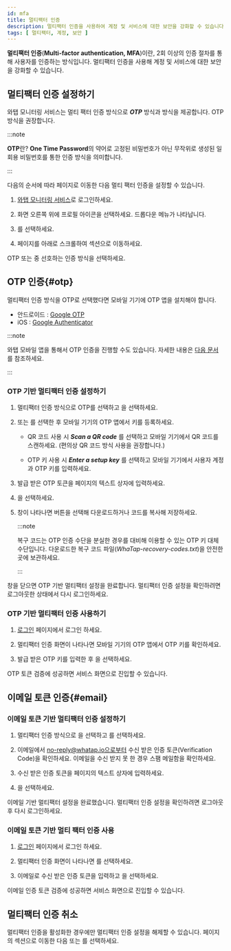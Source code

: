 ```yaml
---
id: mfa
title: 멀티팩터 인증
description: 멀티팩터 인증을 사용하여 계정 및 서비스에 대한 보안을 강화할 수 있습니다.
tags: [ 멀티팩터, 계정, 보안 ]
---
```


**멀티팩터 인증**(**Multi-factor authentication, MFA**)이란, 2회 이상의 인증 절차를 통해 사용자를 인증하는 방식입니다. 멀티팩터 인증을 사용해 계정 및 서비스에 대한 보안을 강화할 수 있습니다.

## 멀티팩터 인증 설정하기

와탭 모니터링 서비스는 멀티 팩터 인증 방식으로 ***OTP*** 방식과 <Cmdname sid="email" className="uitext" /> 방식을 제공합니다. OTP 방식을 권장합니다.

:::note

**OTP**란? **One Time Password**의 약어로 고정된 비밀번호가 아닌 무작위로 생성된 일회용 비밀번호를 통한 인증 방식을 의미합니다.

:::

다음의 순서에 따라 <Cmdname sid="manage_account_info" className="uitext" /> 페이지로 이동한 다음 멀티 팩터 인증을 설정할 수 있습니다.

1. [와탭 모니터링 서비스](https://service.whatap.io)로 로그인하세요.

1. 화면 오른쪽 위에 프로필 아이콘을 선택하세요. 드롭다운 메뉴가 나타납니다.

1. <Cmdname sid="manage_account_info" className="uitext" />를 선택하세요.

1. 페이지를 아래로 스크롤하여 <Cmdname sid="two_factor_auth" className="uitext" /> 섹션으로 이동하세요.

    <ImgLang img='account-mfa-section.png' desc='멀티팩터 인증' />

<Link to="#otp"><span class="uitext">OTP</span></Link> 또는 <Link to="#email"><Cmdname sid="email" /></Link> 중 선호하는 인증 방식을 선택하세요.

## OTP 인증{#otp}

멀티팩터 인증 방식을 OTP로 선택했다면 모바일 기기에 OTP 앱을 설치해야 합니다.

- 안드로이드 : [Google OTP](https://play.google.com/store/apps/details?id=com.google.android.apps.authenticator2)
- iOS : [Google Authenticator](https://apps.apple.com/app/google-authenticator/id388497605)

:::note

와탭 모바일 앱을 통해서 OTP 인증을 진행할 수도 있습니다. 자세한 내용은 [다음 문서](../mobile-app#mobileotp)를 참조하세요.

:::

### OTP 기반 멀티팩터 인증 설정하기

<ImgLang img='account-mfa-otp.png' desc='OTP 인증 선택' />

1. 멀티팩터 인증 방식으로 <span class="uitext">OTP</span>를 선택하고 <Cmdname sid="create_otp_key" className="uitext" />을 선택하세요.

1. <Cmdname sid="qr_code_url" className="uitext" /> 또는 <Cmdname sid="otp_key" className="uitext" />를 선택한 후 모바일 기기의 OTP 앱에서 키를 등록하세요.
    
    - QR 코드 사용 시 ***Scan a QR code*** 를 선택하고 모바일 기기에서 QR 코드를 스캔하세요. (편의상 QR 코드 방식 사용을 권장합니다.)
    
    - OTP 키 사용 시 ***Enter a setup key*** 를 선택하고 모바일 기기에서 사용자 계정과 OTP 키를 입력하세요.
    
    <ImgLang img='account-mfa-google.png' desc='구글 OTP 앱' />
    
1. 발급 받은 OTP 토큰을 <Cmdname sid="manage_account_info" className="uitext" /> 페이지의 <Cmdname sid="authentication" className="uitext" /> 텍스트 상자에 입력하세요. 

1. <Cmdname sid="validate_otp_token" className="uitext" />을 선택하세요.

1. <Cmdname sid="TTL07396" className="uitext" /> 창이 나타나면 <Cmdname sid="BTN07544" className="uitext" /> 버튼을 선택해 다운로드하거나 코드를 복사해 저장하세요.

    :::note

    복구 코드는 OTP 인증 수단을 분실한 경우를 대비해 이용할 수 있는 OTP 키 대체 수단입니다. 다운로드한 복구 코드 파일(*WhaTap-recovery-codes.txt*)을 안전한 곳에 보관하세요.

    :::

<Cmdname sid="TTL07396" className="uitext" /> 창을 닫으면 OTP 기반 멀티팩터 설정을 완료합니다. 멀티팩터 인증 설정을 확인하려면 로그아웃한 상태에서 다시 로그인하세요.

### OTP 기반 멀티팩터 인증 사용하기

1. [로그인](https://service.whatap.io/account/login) 페이지에서 로그인 하세요.

1. 멀티팩터 인증 화면이 나타나면 모바일 기기의 OTP 앱에서 OTP 키를 확인하세요.

1. 발급 받은 OTP 키를 입력한 후 <Cmdname sid="validate_otp_token" className="b600" />을 선택하세요.

OTP 토큰 검증에 성공하면 서비스 화면으로 진입할 수 있습니다.

## 이메일 토큰 인증{#email}

### 이메일 토큰 기반 멀티팩터 인증 설정하기

<ImgLang img='account-mfa-email.png' desc='이메일 토큰 인증 선택' />

1. 멀티팩터 인증 방식으로 <Cmdname sid="email" className="uitext" />을 선택하고 <Cmdname sid="send_auth_token_mail" className="uitext" />를 선택하세요.

1. 이메일에서 no-reply@whatap.io으로부터 수신 받은 인증 토큰(Verification Code)을 확인하세요. 이메일을 수신 받지 못 한 경우 스팸 메일함을 확인하세요.

1. 수신 받은 인증 토큰을 <Cmdname sid="manage_account_info" className="uitext" /> 페이지의 <Cmdname sid="authentication" className="uitext" /> 텍스트 상자에 입력하세요. 

1. <Cmdname sid="validate_email_token" className="b600" />을 선택하세요.

이메일 기반 멀티팩터 설정을 완료했습니다. 멀티팩터 인증 설정을 확인하려면 로그아웃 후 다시 로그인하세요.

### 이메일 토큰 기반 멀티 팩터 인증 사용

1. [로그인](https://service.whatap.io/account/login) 페이지에서 로그인 하세요.

1. 멀티팩터 인증 화면이 나타나면 <Cmdname sid="send_auth_token_mail" className="uitext" />를 선택하세요.

1. 이메일로 수신 받은 인증 토큰을 입력하고 <Cmdname sid="validate_email_token" className="uitext" />을 선택하세요.

이메일 인증 토큰 검증에 성공하면 서비스 화면으로 진입할 수 있습니다.

## 멀티팩터 인증 취소

<ImgLang img='account-mfa-disable.png' desc='멀티팩터 인증 취소' />

멀티팩터 인증을 활성화한 경우에만 멀티팩터 인증 설정을 해제할 수 있습니다. <Link to="https://service.whatap.io/v2/account/management"><Cmdname sid="manage_account_info" /></Link> 페이지의 <Cmdname sid="two_factor_auth" className="uitext" /> 섹션으로 이동한 다음 <Cmdname sid="clear_multi_factor" className="uitext" /> 또는 <Cmdname sid="clear_otp_key" className="uitext" />를 선택하세요.